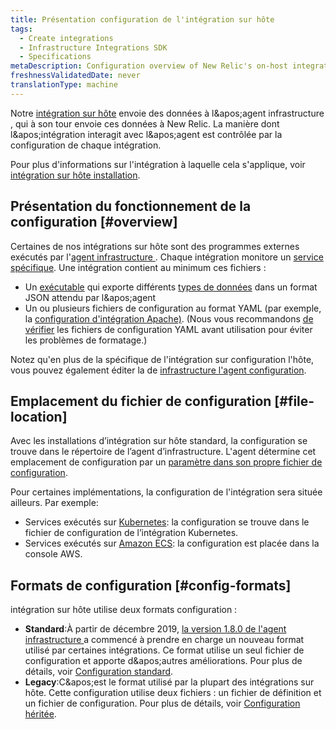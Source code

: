 ```yaml
---
title: Présentation configuration de l'intégration sur hôte
tags:
  - Create integrations
  - Infrastructure Integrations SDK
  - Specifications
metaDescription: Configuration overview of New Relic's on-host integrations.
freshnessValidatedDate: never
translationType: machine
---
```


Notre [intégration sur hôte](/docs/infrastructure/host-integrations/installation/install-infrastructure-host-integrations) envoie des données à l&amp;apos;agent infrastructure , qui à son tour envoie ces données à New Relic. La manière dont l&amp;apos;intégration interagit avec l&amp;apos;agent est contrôlée par la configuration de chaque intégration.

Pour plus d'informations sur l'intégration à laquelle cela s'applique, voir [intégration sur hôte installation](/docs/infrastructure/host-integrations/installation/install-infrastructure-host-integrations).

## Présentation du fonctionnement de la configuration [#overview]

Certaines de nos intégrations sur hôte sont des programmes externes exécutés par l'[agent infrastructure ](/docs/infrastructure/install-configure-infrastructure/configuration/configure-infrastructure-agent). Chaque intégration monitore un [service spécifique](/docs/integrations/host-integrations/host-integrations-list). Une intégration contient au minimum ces fichiers :

* Un [exécutable](/docs/infrastructure/infrastructure-integrations/custom-integrations/create-integration-executable-file) qui exporte différents [types de données](/docs/integrations/new-relic-integrations/get-started/introduction-infrastructure-integrations#data-types) dans un format JSON attendu par l&amp;apos;agent
* Un ou plusieurs fichiers de configuration au format YAML (par exemple, la [configuration d'intégration Apache)](/docs/integrations/host-integrations/host-integrations-list/kafka-monitoring-integration#config). (Nous vous recommandons [de vérifier](http://www.yamllint.com/) les fichiers de configuration YAML avant utilisation pour éviter les problèmes de formatage.)

Notez qu'en plus de la spécifique de l'intégration sur configuration l'hôte, vous pouvez également éditer la de [infrastructure l'agent configuration](/docs/infrastructure/install-infrastructure-agent/configuration/configure-infrastructure-agent).

## Emplacement du fichier de configuration [#file-location]

Avec les installations d’intégration sur hôte standard, la configuration se trouve dans le répertoire de l’agent d’infrastructure. L'agent détermine cet emplacement de configuration par un [paramètre dans son propre fichier de configuration](/docs/infrastructure/install-configure-manage-infrastructure/configuration/infrastructure-configuration-settings#plugin-dir).

Pour certaines implémentations, la configuration de l'intégration sera située ailleurs. Par exemple:

* Services exécutés sur [Kubernetes](/docs/integrations/kubernetes-integration/link-apps-services/monitor-services-running-kubernetes): la configuration se trouve dans le fichier de configuration de l’intégration Kubernetes.
* Services exécutés sur [Amazon ECS](/docs/integrations/host-integrations/host-integrations-list/monitor-services-running-amazon-ecs): la configuration est placée dans la console AWS.

## Formats de configuration [#config-formats]

intégration sur hôte utilise deux formats configuration :

* <DNT>**Standard**</DNT>:À partir de décembre 2019, [la version 1.8.0 de l'agent infrastructure ](/docs/release-notes/infrastructure-release-notes/infrastructure-agent-release-notes)a commencé à prendre en charge un nouveau format utilisé par certaines intégrations. Ce format utilise un seul fichier de configuration et apporte d&amp;apos;autres améliorations. Pour plus de détails, voir [Configuration standard](/docs/create-integrations/infrastructure-integrations-sdk/specifications/host-integrations-standard-configuration-format).
* <DNT>**Legacy**</DNT>:C&amp;apos;est le format utilisé par la plupart des intégrations sur hôte. Cette configuration utilise deux fichiers : un fichier de définition et un fichier de configuration. Pour plus de détails, voir [Configuration héritée](/docs/create-integrations/infrastructure-integrations-sdk/specifications/host-integrations-legacy-configuration-format/).